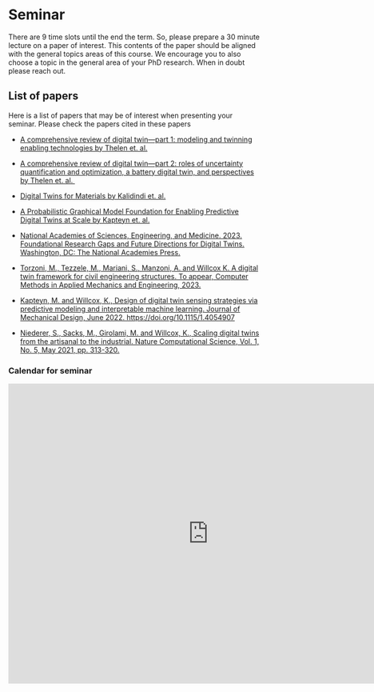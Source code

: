 # Seminar

There are 9 time slots until the end the term. So, please prepare a 30 minute lecture on a paper of interest. This contents of the paper should be aligned with the general topics areas of this course. We encourage you to also choose a topic in the general area of your PhD research. When in doubt please reach out. 

## List of papers

Here is a list of papers that may be of interest when presenting your seminar. Please check the papers cited in these papers

- [A comprehensive review of digital twin—part 1: modeling and twinning enabling technologies by Thelen et. al.](https://openintro-ims.netlify.app/)
 
-  [A comprehensive review of digital twin—part 2: roles of uncertainty quantification and optimization, a battery digital twin, and perspectives by Thelen et. al. ](https://link.springer.com/article/10.1007/00158-022-03410-x)
  
- [Digital Twins for Materials by Kalidindi et. al.](https://www.frontiersin.org/articles/10.3389/fmats.2022.818535/full)

- [A Probabilistic Graphical Model Foundation for Enabling Predictive Digital Twins at Scale by Kapteyn et. al.](https://www.nature.com/articles/s43588-021-00069-0)

- [National Academies of Sciences, Engineering, and Medicine. 2023. Foundational Research Gaps and Future Directions for Digital Twins. Washington, DC: The National Academies Press.]( https://doi.org/10.17226/26894)

- [Torzoni, M., Tezzele, M., Mariani, S., Manzoni, A. and Willcox K. A digital twin framework for civil engineering structures. To appear, Computer Methods in Applied Mechanics and Engineering, 2023.](https://kiwi.oden.utexas.edu/papers/digital_twin_civil_engineering_torzoni_willcox.pdf)

- [Kapteyn, M. and Willcox, K., Design of digital twin sensing strategies via predictive modeling and interpretable machine learning. Journal of Mechanical Design, June 2022. https://doi.org/10.1115/1.4054907](https://kiwi.oden.utexas.edu/papers/Digital-twin-sensing-design-Kapteyn-Willcox.pdf)

- [Niederer, S., Sacks, M., Girolami, M. and Willcox, K., Scaling digital twins from the artisanal to the industrial. Nature Computational Science, Vol. 1, No. 5, May 2021, pp. 313-320.](https://www.nature.com/articles/s43588-021-00072-5.epdf?sharing_token=_UenYrAOpLoKXS2qwCiS_tRgN0jAjWel9jnR3ZoTv0OAVptHkA-HS40IVDUY6_q1aEFrzp6mpLutDvzaFopYSmtjJBmEhrS1GcGsCchTs9G6KaFN-Lv4BeKwC2-4Cv_AaYqWOOVnsJzreS_5IC5kbiCCB_J8KYvyRmQ9SFhim6Q%3D)
  
### Calendar for seminar
<iframe src="https://calendar.google.com/calendar/embed?src=2qgpk7km772vtfu05dlj87duto%40group.calendar.google.com&ctz=America%2FNew_York" style="border: 0" width="800" height="600" frameborder="0" scrolling="no"></iframe> 
